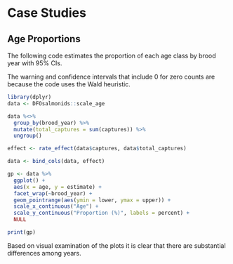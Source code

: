 # Case Studies

## Age Proportions

The following code estimates the proportion of each age class by brood year with 95% CIs.

The warning and confidence intervals that include 0 for zero counts are because the code uses the Wald heuristic.

```r
library(dplyr)
data <- DFOsalmonids::scale_age

data %<>%
  group_by(brood_year) %>%
  mutate(total_captures = sum(captures)) %>%
  ungroup()

effect <- rate_effect(data$captures, data$total_captures)

data <- bind_cols(data, effect)

gp <- data %>%
  ggplot() +
  aes(x = age, y = estimate) +
  facet_wrap(~brood_year) +
  geom_pointrange(aes(ymin = lower, ymax = upper)) +
  scale_x_continuous("Age") +
  scale_y_continuous("Proportion (%)", labels = percent) +
  NULL

print(gp)
```

Based on visual examination of the plots it is clear that there are substantial differences among years.
